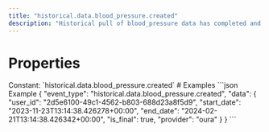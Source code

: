 ```yaml
---
title: "historical.data.blood_pressure.created"
description: "Historical pull of blood_pressure data has completed and you can now pull data for this resource."
---
```

# Properties
<ResponseField name="event_type" type="const string" required="true">
Constant: `historical.data.blood_pressure.created`
</ResponseField>
<ResponseField name="data" type="HistoricalDataCreated" required="true">
<Expandable title="HistoricalDataCreated" defaultOpen="true">
<ResponseField name="user_id" type="string" required="true">
</ResponseField>
<ResponseField name="start_date" type="string" required="true">
</ResponseField>
<ResponseField name="end_date" type="string" required="true">
</ResponseField>
<ResponseField name="is_final" type="boolean" required="true">
</ResponseField>
<ResponseField name="provider" type="string" required="true">
</ResponseField>
</Expandable>
</ResponseField>
# Examples
<CodeGroup>
```json Example
{
  "event_type": "historical.data.blood_pressure.created",
  "data": {
    "user_id": "2d5e6100-49c1-4562-b803-688d23a8f5d9",
    "start_date": "2023-11-23T13:14:38.426278+00:00",
    "end_date": "2024-02-21T13:14:38.426342+00:00",
    "is_final": true,
    "provider": "oura"
  }
}
```
</CodeGroup>
